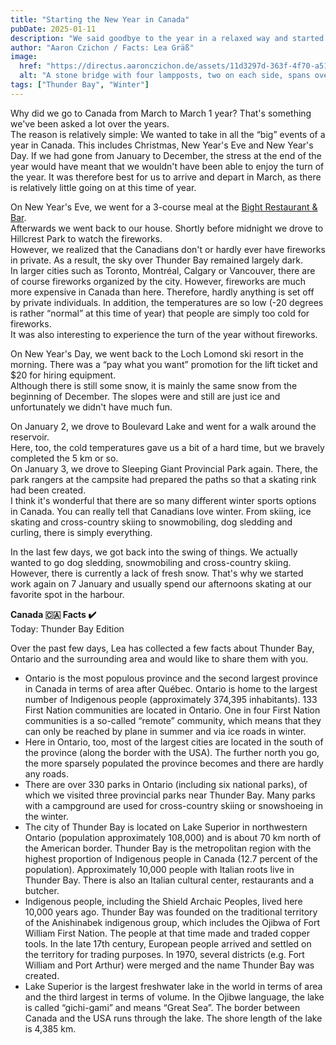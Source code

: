```yaml
---
title: "Starting the New Year in Canada"
pubDate: 2025-01-11
description: "We said goodbye to the year in a relaxed way and started the new one with skiing."
author: "Aaron Czichon / Facts: Lea Gräß"
image:
  href: "https://directus.aaronczichon.de/assets/11d3297d-363f-4f70-a510-b11b9a14d8a0.jpg?quality=70&width=1600"
  alt: "A stone bridge with four lampposts, two on each side, spans over a frozen body of water. A person wearing a green jacket stands beneath the bridge, arms outstretched, on the snow-covered ice. The background shows a cloudy, overcast sky and distant structures. Rocks and sparse vegetation surround the sides of the bridge."
tags: ["Thunder Bay", "Winter"]
---
```



Why did we go to Canada from March to March 1 year? That's something we've been asked a lot over the years.    
The reason is relatively simple: We wanted to take in all the “big” events of a year in Canada. This includes Christmas, New Year's Eve and New Year's Day. If we had gone from January to December, the stress at the end of the year would have meant that we wouldn't have been able to enjoy the turn of the year. It was therefore best for us to arrive and depart in March, as there is relatively little going on at this time of year.

On New Year's Eve, we went for a 3-course meal at the [Bight Restaurant & Bar](https://www.bightrestaurant.ca/).   
Afterwards we went back to our house. Shortly before midnight we drove to Hillcrest Park to watch the fireworks.   
However, we realized that the Canadians don't or hardly ever have fireworks in private. As a result, the sky over Thunder Bay remained largely dark.   
In larger cities such as Toronto, Montréal, Calgary or Vancouver, there are of course fireworks organized by the city. However, fireworks are much more expensive in Canada than here. Therefore, hardly anything is set off by private individuals. In addition, the temperatures are so low (-20 degrees is rather “normal” at this time of year) that people are simply too cold for fireworks.   
It was also interesting to experience the turn of the year without fireworks.

<DirectusImage assetId="7bc11c7a-bfe5-46b0-8230-8560cf0c50c4.jpg" />

On New Year's Day, we went back to the Loch Lomond ski resort in the morning. There was a “pay what you want” promotion for the lift ticket and $20 for hiring equipment.   
Although there is still some snow, it is mainly the same snow from the beginning of December. The slopes were and still are just ice and unfortunately we didn't have much fun.

On January 2, we drove to Boulevard Lake and went for a walk around the reservoir.   
Here, too, the cold temperatures gave us a bit of a hard time, but we bravely completed the 5 km or so.   
On January 3, we drove to Sleeping Giant Provincial Park again. There, the park rangers at the campsite had prepared the paths so that a skating rink had been created.   
I think it's wonderful that there are so many different winter sports options in Canada. You can really tell that Canadians love winter. From skiing, ice skating and cross-country skiing to snowmobiling, dog sledding and curling, there is simply everything. 

In the last few days, we got back into the swing of things. We actually wanted to go dog sledding, snowmobiling and cross-country skiing. However, there is currently a lack of fresh snow. That's why we started work again on 7 January and usually spend our afternoons skating at our favorite spot in the harbour.

<DirectusGallery folderName="56 New Year in Thunder Bay" />

**Canada 🇨🇦 Facts ✔️**  
Today: Thunder Bay Edition   

Over the past few days, Lea has collected a few facts about Thunder Bay, Ontario and the surrounding area and would like to share them with you.

- Ontario is the most populous province and the second largest province in Canada in terms of area after Québec. Ontario is home to the largest number of Indigenous people (approximately 374,395 inhabitants). 133 First Nation communities are located in Ontario. One in four First Nation communities is a so-called “remote” community, which means that they can only be reached by plane in summer and via ice roads in winter.    
- Here in Ontario, too, most of the largest cities are located in the south of the province (along the border with the USA). The further north you go, the more sparsely populated the province becomes and there are hardly any roads.    
- There are over 330 parks in Ontario (including six national parks), of which we visited three provincial parks near Thunder Bay. Many parks with a campground are used for cross-country skiing or snowshoeing in the winter.    
- The city of Thunder Bay is located on Lake Superior in northwestern Ontario (population approximately 108,000) and is about 70 km north of the American border. Thunder Bay is the metropolitan region with the highest proportion of Indigenous people in Canada (12.7 percent of the population). Approximately 10,000 people with Italian roots live in Thunder Bay. There is also an Italian cultural center, restaurants and a butcher.    
- Indigenous people, including the Shield Archaic Peoples, lived here 10,000 years ago. Thunder Bay was founded on the traditional territory of the Anishinabek indigenous group, which includes the Ojibwa of Fort William First Nation. The people at that time made and traded copper tools. In the late 17th century, European people arrived and settled on the territory for trading purposes. In 1970, several districts (e.g. Fort William and Port Arthur) were merged and the name Thunder Bay was created.    
- Lake Superior is the largest freshwater lake in the world in terms of area and the third largest in terms of volume. In the Ojibwe language, the lake is called “gichi-gami” and means “Great Sea”. The border between Canada and the USA runs through the lake. The shore length of the lake is 4,385 km. 
